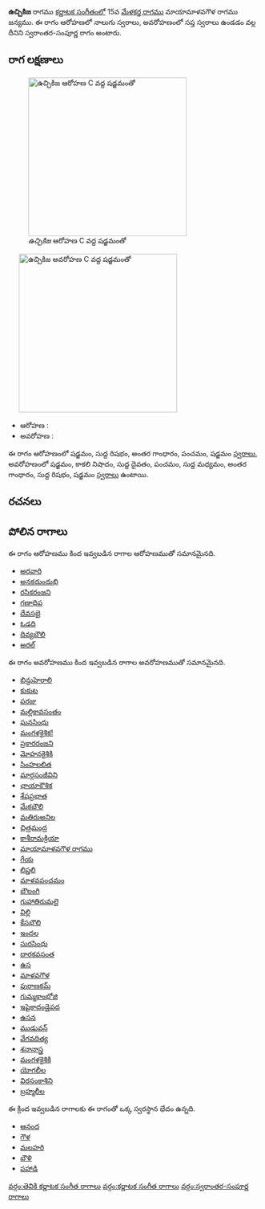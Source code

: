 {{Infobox ragam
	| name          	= ఉచ్చికిజ
	| synonym	    	= 
	| mela          	= 
	| chakra        	= 
	| janaka        	= 
	| type          	= స్వరాంతర-సంపూర్ణ
	| arohanam      	= {{svaraC|S|R1|G3|P|S'}} 
	| avarohanam    	= {{svaraC|S'|N3|D1|P|M1|G3|R1|S}}
	| jeeva         	=
	| chhaya        	=
	| nyasa         	=
	| vishesha      	= 
	| equivalent  		= 
}}
{{కర్ణాటక సంగీత రాగాలు}}
'''ఉచ్చికిజ''' రాగము [[కర్ణాటక సంగీతం]]లో 15వ [[మేళకర్త రాగము]] మాయామాళవగౌళ రాగము జన్యము.  ఈ రాగం ఆరోహణలో నాలుగు స్వరాలు, అవరోహణంలో సప్త స్వరాలు ఉండడం వల్ల దీనిని స్వరాంతర-సంపూర్ణ రాగం అంటారు.


==రాగ లక్షణాలు==
[[Image:uccikizha_ar_kb2wiki.png|thumb|right|316px|''ఉచ్చికిజ'' ఆరోహణ C వద్ద షడ్జమంతో]]
	[[Image:uccikizha_av_kb2wiki.png|thumb|right|316px|''ఉచ్చికిజ'' అవరోహణ C వద్ద షడ్జమంతో]]

* ఆరోహణ : {{svaraC|S|R1|G3|P|S'}} 
* అవరోహణ : {{svaraC|S'|N3|D1|P|M1|G3|R1|S}}

ఈ రాగం ఆరోహణంలో షడ్జమం, సుద్ద  రిషభం, అంతర గాంధారం, పంచమం, షడ్జమం [[స్వరాలు]], అవరోహణంలో షడ్జమం, కాకలి  నిషాదం, సుద్ద దైవతం, పంచమం, సుద్ద మధ్యమం, అంతర గాంధారం, సుద్ద  రిషభం, షడ్జమం [[స్వరాలు]] ఉంటాయి.

==రచనలు==



==పోలిన రాగాలు==
ఈ రాగం ఆరోహణము కింద ఇవ్వబడిన రాగాల ఆరోహణముతో సమానమైనది.
* [[అరవారి]]
* [[అనకదుందుభి]]
* [[రసికరంజని]]
* [[గణాధిప]]
* [[దేవసభై]]
* [[ఓడది]]
* [[దివ్యబౌలి]]
* [[అరల్]]

ఈ రాగం అవరోహణము కింద ఇవ్వబడిన రాగాల అవరోహణముతో సమానమైనది.
* [[బిన్దుహెరాలి]]
* [[కుకుట]]
* [[పరజు]]
* [[మల్లికావసంతం]]
* [[ఘనసింధు]]
* [[మంగళకైశిక!]]
* [[ప్రకారరంజని]]
* [[మోహనకైశికి]]
* [[సింహలలిత]]
* [[మార్గసంజీవిని]]
* [[ఛాయాకౌశిక]]
* [[శేషప్రభాత]]
* [[మేకబౌలి]]
* [[మతిరుఅనిల]]
* [[చిత్రమంద్ర]]
* [[కాశీరామక్రియా]]
* [[మాయామాళవగౌళ రాగము]]
* [[గేయ]]
* [[లిప్తలి]]
* [[మాళవపంచమం]]
* [[బౌలంగి]]
* [[గుహాతిరుమలై]]
* [[విల్లి]]
* [[కేసభౌలి]]
* [[ఇందల]]
* [[ సురసింధు]]
* [[దారకవసంత]]
* [[ఉస]]
* [[ మాళవగౌళ]]
* [[పురాణకమ్]]
* [[గుమ్మకాంభోజి]]
* [[ ఇషైకాదండైపద]]
* [[ ఉసన]]
* [[ముడువన్]]
* [[వేగవదిత్య]]
* [[ శనానాస్త్ర]]
* [[మంగళకైశికి]]
* [[యోగలీల]]
* [[విరసంకాశిని]]
* [[బ్రహ్మలీల]]

ఈ క్రింద ఇవ్వబడిన రాగాలకు ఈ రాగంతో ఒక్క స్వరస్థాన భేదం ఉన్నది.
* [[ఆనంద]]
* [[గౌళ]]
* [[మలహరి]]
* [[బౌళి]]
* [[పహాడి]]



[[వర్గం:తెవికి కర్ణాటక సంగీత రాగాలు]]
[[వర్గం:కర్ణాటక సంగీత రాగాలు]]
[[వర్గం:స్వరాంతర-సంపూర్ణ రాగాలు]]